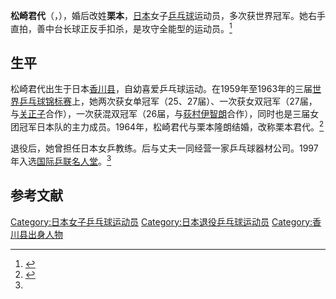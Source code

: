{{MedalTableTop}}
{{MedalSport | 女子[[乒乓球|乒乓球]]}}
{{MedalCountry | {{JPN}}}}
{{MedalCompetition|[[世界乒乓球锦标赛|世界乒乓球锦标赛]]}}
{{MedalGold|[[1959年世界乒乓球锦标赛|1959年 多特蒙德]]|女子单打}}
{{MedalSilver|[[1959年世界乒乓球锦标赛|1959年 多特蒙德]]|女子双打}}
{{MedalSilver|[[1959年世界乒乓球锦标赛|1959年 多特蒙德]]|混合双打}}
{{MedalGold|[[1959年世界乒乓球锦标赛|1959年 多特蒙德]]|女子团体}}
{{MedalBronze|[[1961年世界乒乓球锦标赛|1961年 北京]]|女子单打}}
{{MedalGold|[[1961年世界乒乓球锦标赛|1961年 北京]]|混合双打}}
{{MedalGold|[[1961年世界乒乓球锦标赛|1961年 北京]]|女子团体}}
{{MedalGold|[[1963年世界乒乓球锦标赛|1963年 布拉格]]|女子单打}}
{{MedalGold|[[1963年世界乒乓球锦标赛|1963年 布拉格]]|女子双打}}
{{MedalGold|[[1963年世界乒乓球锦标赛|1963年 布拉格]]|女子团体}}
{{MedalBottom}}
'''松崎君代'''（{{jpn|j=松崎 キミ代|hg=まつざき きみよ|rm=Matsuzaki Kimiyo}}，{{bd|1938年|6月18日|catIdx=Matsuzaki, Kimiyo}}），婚后改姓'''栗本'''，[[日本|日本]]女子[[乒乓球|乒乓球]]运动员，多次获世界冠军。她右手直拍，善中台长球正反手扣杀，是攻守全能型的运动员。<ref>{{cite book|title=《体育百科大全 18 乒乓球运动》|author=吴兆祥|publisher=安徽人民出版社|year=2010}}</ref>

== 生平 ==
松崎君代出生于日本[[香川县|香川县]]，自幼喜爱乒乓球运动。在1959年至1963年的三届[[世界乒乓球锦标赛|世界乒乓球锦标赛]]上，她两次获女单冠军（25、27届）、一次获女双冠军（27届，与[[关正子|关正子]]合作），一次获混双冠军（26届，与[[荻村伊智朗|荻村伊智朗]]合作），同时也是三届女团冠军日本队的主力成员。1964年，松崎君代与栗本隆朗结婚，改称栗本君代。<ref name=baike>{{cite book|title=《中国大百科全书》第二版|publisher=中国大百科全书出版社}}</ref> 

退役后，她曾担任日本女乒教练。后与丈夫一同经营一家乒乓球器材公司。1997年入选[[国际乒联名人堂|国际乒联名人堂]]。<ref name=baike />

== 参考文献 ==
{{reflist}}

{{世界乒乓球锦标赛女子单打冠军}}
{{世界乒乓球锦标赛女子双打冠军}}
{{世界乒乓球锦标赛混合双打冠军}}
{{世界乒乓球锦标赛女子团体冠军}}
{{亚洲乒乓球锦标赛女子单打冠军}}
{{亚洲乒乓球锦标赛女子双打冠军}}
{{亚洲乒乓球锦标赛混合双打冠军}}
{{亚洲乒乓球锦标赛女子团体冠军}}
{{亞洲運動會乒乓球比賽女子單打冠軍}}
{{亚洲运动会乒乓球比赛混合双打冠军}}
{{亚洲运动会乒乓球比赛女子团体冠军}}
{{日本乒乓球}}

{{Authority control}}
{{DEFAULTSORT:Matsuzaki, Kimiyo}}
[[Category:日本女子乒乓球运动员|Category:日本女子乒乓球运动员]]
[[Category:日本退役乒乓球运动员|Category:日本退役乒乓球运动员]]
[[Category:香川县出身人物|Category:香川县出身人物]]